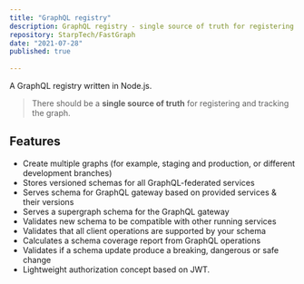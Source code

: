 ```yaml
---
title: "GraphQL registry"
description: GraphQL registry - single source of truth for registering and tracking your graph.
repository: StarpTech/FastGraph
date: "2021-07-28"
published: true
  
---
```


A GraphQL registry written in Node.js.

> There should be a **single source of truth** for registering and tracking the graph.

## Features

- Create multiple graphs (for example, staging and production, or different development branches)
- Stores versioned schemas for all GraphQL-federated services
- Serves schema for GraphQL gateway based on provided services & their versions
- Serves a supergraph schema for the GraphQL gateway
- Validates new schema to be compatible with other running services
- Validates that all client operations are supported by your schema
- Calculates a schema coverage report from GraphQL operations
- Validates if a schema update produce a breaking, dangerous or safe change
- Lightweight authorization concept based on JWT.